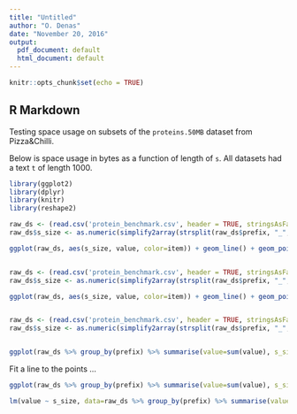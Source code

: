 ```yaml
---
title: "Untitled"
author: "O. Denas"
date: "November 20, 2016"
output:
  pdf_document: default
  html_document: default
---
```


```r
knitr::opts_chunk$set(echo = TRUE)
```

## R Markdown

Testing space usage on subsets of the `proteins.50MB` dataset from Pizza&Chilli. 

Below is space usage in bytes as a function of length of `s`. All datasets had a text `t` of length 1000.

```r
library(ggplot2)
library(dplyr)
library(knitr)
library(reshape2)

raw_ds <- (read.csv('protein_benchmark.csv', header = TRUE, stringsAsFactors = FALSE) %>% filter(func==" alloc", item %in% c(" s_bwt_wtree", " srev_bwt_wtree", " s")))
raw_ds$s_size <- as.numeric(simplify2array(strsplit(raw_ds$prefix, "_", fixed=TRUE))[2,])

ggplot(raw_ds, aes(s_size, value, color=item)) + geom_line() + geom_point() + scale_x_log10() + scale_y_log10() + labs(y="Size in bytes", title="Usage of wavelet tree of the bwt")


raw_ds <- (read.csv('protein_benchmark.csv', header = TRUE, stringsAsFactors = FALSE) %>% filter(func==" alloc", item %in% c(" s", " s_stree_bp", " s_stree_bpsupp", " s_stree_bpsupp_select", " s_stree_bpsupp_rank")))
raw_ds$s_size <- as.numeric(simplify2array(strsplit(raw_ds$prefix, "_", fixed=TRUE))[2,])

ggplot(raw_ds, aes(s_size, value, color=item)) + geom_line() + geom_point() + scale_x_log10() + scale_y_log10() + labs(y="Size in bytes", title="Usage of the suffix tree of s")


raw_ds <- (read.csv('protein_benchmark.csv', header = TRUE, stringsAsFactors = FALSE) %>% filter(func==" alloc") %>% select(prefix, item, value))
raw_ds$s_size <- as.numeric(simplify2array(strsplit(raw_ds$prefix, "_", fixed=TRUE))[2,])


ggplot(raw_ds %>% group_by(prefix) %>% summarise(value=sum(value), s_size=mean(s_size)), aes(s_size, value)) + geom_line() + geom_point() + scale_x_log10() + scale_y_log10() + ylab("Size in bytes") + geom_abline(slope=1, intercept=0, color='blue') + expand_limits(y=1000) + labs(title = "total usage", y="size in bytes")


```


Fit a line to the points ...

```r
ggplot(raw_ds %>% group_by(prefix) %>% summarise(value=sum(value), s_size=mean(s_size)), aes(s_size, value)) + geom_smooth(method="lm") + geom_point() 

lm(value ~ s_size, data=raw_ds %>% group_by(prefix) %>% summarise(value=sum(value), s_size=mean(s_size)))
                                          
```

